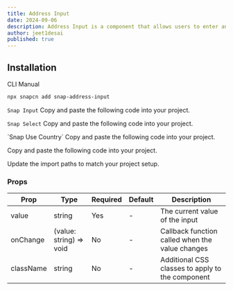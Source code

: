 ```yaml
---
title: Address Input
date: 2024-09-06
description: Address Input is a component that allows users to enter and validate an address.
author: jeet1desai
published: true
---
```


<ComponentPreview name="snap-address-input-demo" />

## Installation

<Tabs defaultValue="cli">

<TabsList>
  <TabsTrigger value="cli">CLI</TabsTrigger>
  <TabsTrigger value="manual">Manual</TabsTrigger>
</TabsList>
<TabsContent value="cli">

```bash
npx snapcn add snap-address-input
```

</TabsContent>

<TabsContent value="manual">

<Steps>

<Step>`Snap Input` Copy and paste the following code into your project.</Step>

<ComponentSource name="snap-input" />

<Step>`Snap Select` Copy and paste the following code into your project.</Step>

<ComponentSource name="snap-select" />

<Step>
  `Snap Use Country` Copy and paste the following code into your project.
</Step>

<ComponentSource name="snap-use-country" />

<Step>Copy and paste the following code into your project.</Step>

<ComponentSource name="snap-address-input" />

<Step>Update the import paths to match your project setup.</Step>

</Steps>

</TabsContent>

</Tabs>

### Props

| Prop      | Type                    | Required | Default | Description                                      |
| --------- | ----------------------- | -------- | ------- | ------------------------------------------------ |
| value     | string                  | Yes      | -       | The current value of the input                   |
| onChange  | (value: string) => void | No       | -       | Callback function called when the value changes  |
| className | string                  | No       | -       | Additional CSS classes to apply to the component |
